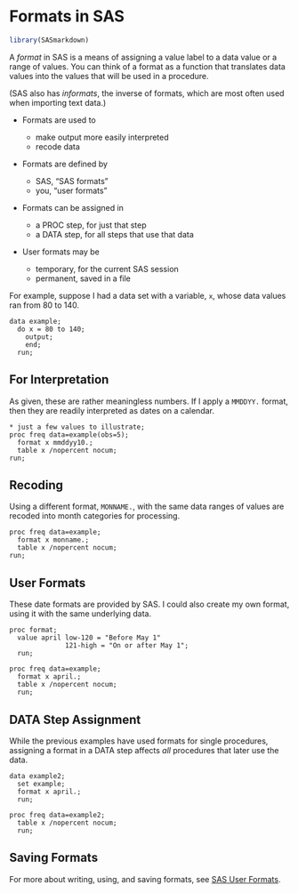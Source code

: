 # Formats in SAS

```r
library(SASmarkdown)
```

A *format* in SAS is a means of assigning a
value label to a data value or a range of values.
You can think of a format as a function that translates
data values into the values that will be used in
a procedure.

(SAS also has *informats*, the inverse of formats,
which are most often used when importing text data.)

- Formats are used to
 
  - make output more easily interpreted
  - recode data

- Formats are defined by

  - SAS, "SAS formats"
  - you, "user formats"

- Formats can be assigned in

  - a PROC step, for just that step
  - a DATA step, for all steps that use that data

- User formats may be

  - temporary, for the current SAS session
  - permanent, saved in a file

For example, suppose I had a data set
with a variable, `x`, whose data values
ran from 80 to 140.

```sas
data example;
  do x = 80 to 140;
  	output;
	end;
  run;
```

## For Interpretation
As given, these are rather meaningless numbers.
If I apply a `MMDDYY.` format, then they are
readily interpreted as dates on a calendar.

```sas
* just a few values to illustrate;
proc freq data=example(obs=5);
  format x mmddyy10.;
  table x /nopercent nocum;
run;
```

## Recoding
Using a different format, `MONNAME.`, with the same data
ranges of values
are recoded into month categories for processing.

```sas
proc freq data=example;
  format x monname.;
  table x /nopercent nocum;
run;
```

## User Formats
These date formats are provided by SAS.  I could
also create my own format, using it with the same
underlying data.

```sas
proc format;
  value april low-120 = "Before May 1"
              121-high = "On or after May 1";
  run;
```

```sas
proc freq data=example;
  format x april.;
  table x /nopercent nocum;
  run;
```

## DATA Step Assignment
While the previous examples have used formats
for single procedures, assigning a format in
a DATA step affects *all* procedures that later
use the data.

```sas
data example2;
  set example;
  format x april.;
  run;

proc freq data=example2;
  table x /nopercent nocum;
  run;
```

## Saving Formats
For more about writing, using, and saving formats, see
[SAS User Formats](4-19_SAS_user_formats.html).
